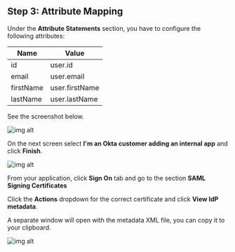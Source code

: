 ## Step 3: Attribute Mapping

Under the **Attribute Statements** section, you have to configure the following attributes:

| Name      | Value          |
| --------- | -------------- |
| id        | user.id        |
| email     | user.email     |
| firstName | user.firstName |
| lastName  | user.lastName  |

See the screenshot below.

![img alt](https://boxyhq.com/assets/images/5-0201a81d19e70ab58c5b12fdda48c299.png)

On the next screen select **I'm an Okta customer adding an internal app** and click **Finish**.

![img alt](https://boxyhq.com/assets/images/6-ca9567781ed00a5c3d074f51d66bbf34.png)

From your application, click **Sign On** tab and go to the section **SAML Signing Certificates**

Click the **Actions** dropdown for the correct certificate and click **View IdP metadata**.

A separate window will open with the metadata XML file, you can copy it to your clipboard.

![img alt](https://boxyhq.com/assets/images/7-94eb6b928c13722fea2fb4cadef9e0fc.png)

<Footer />
